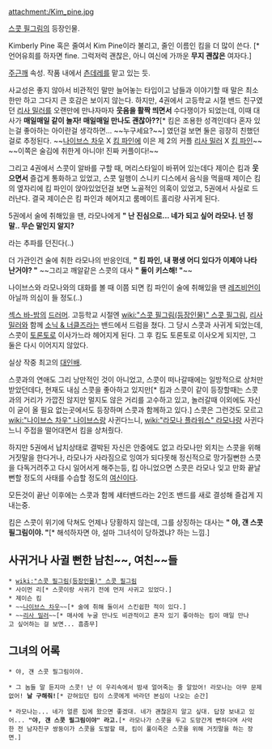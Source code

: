 attachment:/Kim_pine.jpg

[[스콧 필그림]]의 등장인물.

Kimberly Pine 혹은 줄여서 Kim Pine이라 불리고, 줄인 이름인 킴을 더 많이 쓴다. [* 언어유희를 하자면 fine. 그럭저럭 괜찮은, 아니 여신에 가까운 '''무지 괜찮은''' 여자다.]

[[주근깨]] 속성. 작품 내에서 [[츤데레]]를 맡고 있는 듯.

사교성은 좋지 않아서 비관적인 말만 늘어놓는 타입이고 남들과 이야기할 때 말은 최소한만 하고 그다지 큰 호감은 보이지 않는다. 하지만, 4권에서 고등학교 시절 밴드 친구였던 [[리사 밀러]]를 오랜만에 만나자마자 '''웃음을 활짝 띄면서''' 수다쟁이가 되었는데, 이때 대사가 '''매일매일 같이 놀자! 매일매일 만나도 괜찮아??'''[* 킴은 조용한 성격인데다 혼자 있는걸 좋아하는 아이란걸 생각하면... ~~누구세요?~~] 였던걸 보면 둘은 굉장히 친했던걸로 추정된다. ~~[[나이브스 차우]] X [[킴 파인]]에 이은 제 2의 커플 [[리사 밀러]] X [[킴 파인]]~~ ~~이쪽은 술김에 취한게 아니야! 진짜 커플이다!~~

그리고 4권에서 스콧이 알바를 구할 때, 머리스타일이 바뀌어 있는데다 제이슨 킴과 '''웃으면서''' 즐겁게 통화하고 있었고, 스콧 일행이 스니키 디스에서 음식을 먹을때 제이슨 킴의 옆자리에 킴 파인이 앉아있었던걸 보면 노골적인 의혹이 있었고, 5권에서 사실로 드러난다. 결국 제이슨은 킴 파인과 헤어지고 룸메이트 홀리랑 사귀게 된다.

5권에서 술에 취해있을 땐, 라모나에게 '''" 난 진심으로... 네가 되고 싶어 라모나. 넌 정말.. 무슨 말인지 알지?''' 

라는 추파를 던진다(..)

더 가관인건 술에 취한 라모나의 반응인데, '''" 킴 파인, 내 평생 어디 있다가 이제야 나타난거야? "''' ~~그리고 깨알같은 스콧의 대사 '''" 둘이 키스해! "'''~~

나이브스와 라모나와의 대화를 볼 때 이쯤 되면 킴 파인이 술에 취해있을 땐 [[레즈비언]]이 아닐까 의심이 들 정도(..)

[[섹스 바-밤]]의 [[드러머]]. 고등학교 시절엔 [[wiki:"스콧 필그림(등장인물)" 스콧 필그림]], [[리사 밀러]]와 함께 [[소닉 & 너클즈]]라는 밴드에서 드럼을 쳤다. 그 당시 스콧과 사귀게 되었는데, 스콧이 [[토론토]]로 이사가느라 헤어지게 된다. 그 후 킴도 토론토로 이사오게 되지만, 그 둘은 다시 이어지지 않았다.

실상 작중 최고의 [[대인배]]. 

스콧과의 연애도 그리 낭만적인 것이 아니었고, 스콧이 떠나갈때에는 일방적으로 상처만 받았던데다, 현재도 내심 스콧을 좋아하고 있지만[* 킴과 스콧이 같이 등장할때는 스콧과의 거리가 가깝진 않지만 멀지도 않은 거리를 고수하고 있고, 놀러갈때 이외에도 자신이 굳이 올 필요 없는곳에서도 등장하며 스콧과 함께하고 있다.] 스콧은 그런것도 모르고 [[wiki:"나이브스 차우" 나이브스]]랑 사귄다느니, [[wiki:"라모나 플라워스" 라모나]]랑 사귄다느니 주접을 떨어대면서 킴을 상처줬다.

하지만 5권에서 납치상태로 결박된 자신은 안중에도 없고 라모나만 외치는 스콧을 위해 거짓말을 한다거나, 라모나가 사라짐으로 잉여가 되다못해 정신적으로 망가질뻔한 스콧을 다독거려주고 다시 일어서게 해주는등, 킴 아니었으면 스콧은 라모나 잊고 만화 끝날뻔할 정도의 사태를 수습할 정도의 [[여신]]이다.

모든것이 끝난 이후에는 스콧과 함께 섀터밴드라는 2인조 밴드를 새로 결성해 즐겁게 지내는중. 

킴은 스콧이 위기에 닥쳐도 언제나 당황하지 않는데, 그를 상징하는 대사는 '''" 야, 걘 스콧 필그림이야. "'''[* 해석하자면 야, 설마 그녀석이 당하겠냐? 하는 느낌.]

== 사귀거나 사귈 뻔한 남친~~, 여친~~들 ==
 * [[wiki:"스콧 필그림(등장인물)" 스콧 필그림]]
 * 사이먼 리[* 스콧이랑 사귀기 전에 먼저 사귀고 있었다.]
 * 제이슨 킴
 * ~~[[나이브스 차우]]~~[* 술에 취해 둘이서 스킨쉽한 적이 있다.]
 * ~~[[리사 밀러]]~~[* 매사에 누굴 만나도 비관적이고 혼자 있기 좋아하는 킴이 매일 만나고 싶어하는 걸 보면... 흠좀무]


== 그녀의 어록 ==

 * 야, 걘 스콧 필그림이야.

 * 그 놈들 말 듣지마 스콧! 난 이 우리속에서 밤새 얼어죽는 줄 알았어! 라모나는 아무 문제없어! '''날 구해줘!'''[* 갇혀있던 킴이 스콧에게 바라던 본심이 나오는 순간]

 * 라모나는... 네가 얼른 집에 왔으면 좋겠대. 네가 괜찮은지 알고 싶대. 답장 보내고 있어... '''"야, 걘 스콧 필그림이야" 라고.'''[* 라모나가 스콧을 두고 도망간게 뻔하다며 사악한 전 남자친구 쌍둥이가 스콧을 도발할 때, 킴이 풀이죽은 스콧을 위해 거짓말을 하는 장면.]

